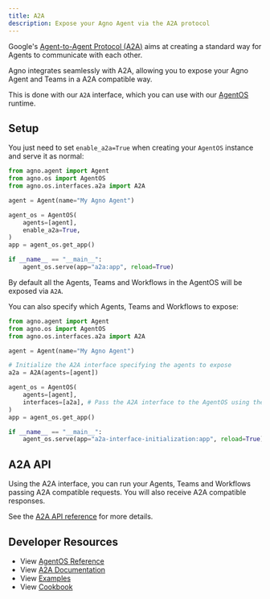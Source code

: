 ```yaml
---
title: A2A
description: Expose your Agno Agent via the A2A protocol
---
```


Google's [Agent-to-Agent Protocol (A2A)](https://a2a-protocol.org/latest/topics/what-is-a2a/) aims at creating a standard way for Agents to communicate with each other.

Agno integrates seamlessly with A2A, allowing you to expose your Agno Agent and Teams in a A2A compatible way.

This is done with our `A2A` interface, which you can use with our [AgentOS](/agent-os/introduction) runtime.

## Setup

You just need to set `enable_a2a=True` when creating your `AgentOS` instance and serve it as normal:

```python a2a_agentos.py
from agno.agent import Agent
from agno.os import AgentOS
from agno.os.interfaces.a2a import A2A

agent = Agent(name="My Agno Agent")

agent_os = AgentOS(
    agents=[agent],
    enable_a2a=True,
)
app = agent_os.get_app()

if __name__ == "__main__":
    agent_os.serve(app="a2a:app", reload=True)
```

By default all the Agents, Teams and Workflows in the AgentOS will be exposed via `A2A`.

You can also specify which Agents, Teams and Workflows to expose:

```python a2a-interface-initialization.py
from agno.agent import Agent
from agno.os import AgentOS
from agno.os.interfaces.a2a import A2A

agent = Agent(name="My Agno Agent")

# Initialize the A2A interface specifying the agents to expose
a2a = A2A(agents=[agent])

agent_os = AgentOS(
    agents=[agent],
    interfaces=[a2a], # Pass the A2A interface to the AgentOS using the `interfaces` parameter
)
app = agent_os.get_app()

if __name__ == "__main__":
    agent_os.serve(app="a2a-interface-initialization:app", reload=True)
```

## A2A API

Using the A2A interface, you can run your Agents, Teams and Workflows passing A2A compatible requests. You will also receive A2A compatible responses.

See the [A2A API reference](/reference-api/schema/a2a/stream-message) for more details.

## Developer Resources

- View [AgentOS Reference](/reference/agent-os/agent-os)
- View [A2A Documentation](https://a2a-protocol.org/latest/)
- View [Examples](/examples/agent-os/interfaces/a2a)
- View [Cookbook](https://github.com/agno-agi/agno/tree/main/cookbook/agent_os/interfaces/a2a)